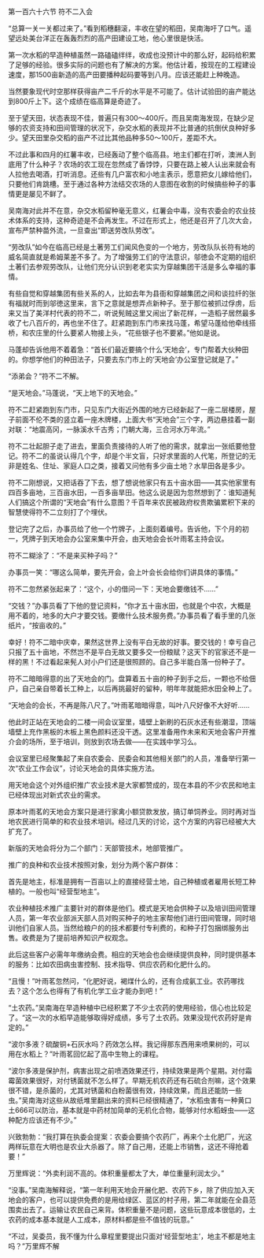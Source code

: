 

第一百六十六节 符不二入会

“总算一关一关都过来了。”看到稻穗翻滚，丰收在望的稻田，吴南海吁了口气。遥望远处美台洋正在轰轰烈烈的高产田建设工地，他心里很是快活。

第一次水稻的早造种植虽然一路磕磕绊绊，收成也没预计中的那么好，起码给积累了足够的经验。很多实际的问题也有了解决的方案。他估计着，按现在的工程建设速度，那1500亩新造的高产田要播种起码要等到八月。应该还能赶上种晚造。

当然要象现代时空那样获得亩产二千斤的水平是不可能了。估计试验田的亩产能达到800斤上下。这个成绩在临高算是奇迹了。

至于望天田，状态表现不佳，普遍只有300～400斤。而且吴南海发现，在缺少足够的农资支持和田间管理的状况下，杂交水稻的表现并不比普通的抗倒伏良种好多少。望天田里杂交稻的亩产不过比其他品种多50～100斤，差距不大。

不过此事和四月的红薯丰收，已经轰动了整个临高县。地主们都在打听，澳洲人到底用了什么种子？农场的农工现在忽然成了香饽饽，只要在路上被人认出来就会有人拉他去喝酒，打听消息。还些有几户富农和小地主表示，愿意把女儿嫁给他们，只要他们肯跳槽。至于通过各种方法结交农场的人意图在收割的时候搞些种子的事情更是屡见不鲜了。

吴南海对此并不在意，杂交水稻留种毫无意义，红薯会中毒，没有农委会的农业技术体系的支持，这种奇迹是不会再发生。不过在形式上，他还是召开了几次大会，宣布严禁种苗外流，一旦查出“即送劳改队劳改”。

“劳改队”如今在临高已经是土著劳工们闻风色变的一个地方，劳改队队长符有地的威名简直就是希姆莱差不多了。为了增强劳工们的守法意识，邬徳会不定期的组织土著们去参观劳改队，让他们充分认识到老老实实为穿越集团干活是多么幸福的事情。

有些自觉和穿越集团有些关系的人，比如去年为县衙和穿越集团之间和谈拉纤的张有福就时而到邬徳这里来，言下之意就是想弄点新种子。至于那位被抓过俘虏，后来又当了美洋村代表的符不二，听说髡贼这里又闹出了新花样，一造稻子居然最多收了七八百斤的，再也坐不住了。赶紧跑到东门市来找马蓬，希望马蓬给他牵线搭桥，和农庄里的什么要紧人物接上头，“花些银子也不要紧。”他如是说。

马蓬却告诉他用不着着急：“首长们最近要搞个什么‘天地会’，专门帮着大伙种田的。你想学他们的种田法子，只要去东门市上的‘天地会’办公室登记就是了。”

“添弟会？”符不二不解。

“是天地会。”马蓬说，“天上地下的天地会。”

符不二赶紧跑到东门市，只见东门大街近外围的地方已经新起了一座二层楼房，屋子前面不伦不类的竖立着一座木牌楼，上面大书“天地会”三个字，两边悬挂着一副对联：“地震高冈，一脉溪水千古秀；门朝大海，三合河水万年流。”

符不二壮起胆子走了进去，里面负责接待的人听了他的需求，就拿出一张纸要他登记。符不二的虽说认得几个字，却是个半文盲，只好求里面的人代笔，所登记的无非是姓名、住址、家庭人口之类，接着又问他有多少亩土地？水旱田各是多少。

符不二刚想说，又把话吞了下去，想了想说他家只有五十亩水田――其实他家里有四百多亩地，三百亩水田，一百多亩旱田。他这么说是因为忽然想到了：谁知道髡人们搞这个所谓的“天地会”有什么意图？千百年来农民被政府权贵欺骗累积下来的智慧使得符不二立刻打了个埋伏。

登记完了之后，办事员给了他一个竹牌子，上面刻着编号。告诉他，下个月的初一，凭牌子到天地会办公室来集中开会，由天地会会长叶雨茗主持会议。

符不二糊涂了：“不是来买种子吗？”

办事员一笑：“哪这么简单，要先开会，会上叶会长会给你们讲具体的事情。”

符不二忽然紧张起来了：“这个，小的借问一下：天地会要缴钱不……”

“交钱？”办事员看了下他的登记资料，“你才五十亩水田，也就是个中农，大概是用不着的，地多的大户才要交钱。要缴什么技术服务费。”办事员看了看手里的几张纸片，“按亩收的。”

幸好！符不二暗中庆幸，果然这世界上没有平白无故的好事。要交钱的！幸亏自己只报了五十亩地，不然岂不是平白无故又要多交一份粮赋？这天下的官家还不是一样的黑！不过看起来髡人对小户们还是很照顾的。自己多半能白落一份种子了。

符不二暗暗得意的出了天地会的门。盘算着五十亩的种子到手之后，一颗也不给佃户，自己亲自带着长工种上，以后再挑最好的留种，明年年就能把水田全种上了。

“天地会的会长，不再是陈八尺了。”叶雨茗暗暗得意，叫叶八尺好像不大好听……

他此时正站在天地会的二楼一间会议室里，墙壁上新刷的石灰水还有些潮湿，顶端墙壁上充作黑板的木板上黑色颜料还没干透。这里准备用作未来和天地会客户开推介会的场所，至于培训，则放到农场去做――在实践中学习么。

会议室里已经聚集起了来自农委会、民委会和其他相关部门的人员，准备举行第一次“农业工作会议”，讨论天地会的具体实施方法。

用天地会这个对外组织推广农业技术是大家都赞成的，现在本县的不少农民和地主已经体现出对新式农业的需求。

原本叶雨茗的天地会方案只是进行家禽小额贷款发放，搞订单饲养业。同时再对当地农民进行简单的和农业技术培训。经过几天的讨论，这个方案的内容已经被大大扩充了。

新版的天地会将分为二个部门：天部管技术，地部管推广。

推广的良种和农业技术按照对象，划分为两个客户群体：

首先是地主，标准是拥有一百亩以上的直接经营土地，自己种植或者雇用长短工种植的。一般也叫“经营型地主”。

农业种植技术推广主要针对的群体是他们。模式是天地会供种子以及培训田间管理人员，第一年农业部派天部人员对购买种子的地主家帮他们进行田间管理，同时培训他们自家人员。当然给粮户的的技术都要付专利费的，和种子打包捆绑服务出售。收费是为了提前培养知识产权观念。

此后这些客户必需年年缴纳会费。相应的天地会也会继续提供良种，同时提供基本的服务：比如农田病虫害控制、技术指导、供应农药和化肥什么的。

“且慢！”叶雨茗忽然问，“化肥好说，褐煤什么的，还有合成氨工业。农药哪找去？这个怎么也得有了有机化学工业才能办到吧！”

“土农药。”吴南海在早造种植中已经积累了不少土农药的使用经验，信心也比较足了。“这一次的水稻早造能够取得好成绩，多亏了土农药。效果没现代农药好是肯定的。”

“波尔多液？硫酸铜+石灰水吗？药效怎么样。我记得那东西用来喷果树的，可以用在水稻上？”叶雨茗回忆起了高中生物上的课程。

“波尔多液是保护剂，病害出现之前喷洒效果还行，持续效果是两个星期。对付霜霉菌效果很好，对付锈菌就不怎么样了。早期无机农药还有石硫合剂嘛，这个效果很不错，是杀菌的，尤其对锈菌和白粉菌很有效，持续效果，而且还能防一些虫。”吴南海对这些从故纸堆里翻出来的资料已经很精通了，“水稻虫害有一种黄口土666可以防治，基本就是中药材加简单的无机化合物，能够对付水稻蚜虫――这种配方应该还有不少。”

兴致勃勃：“我打算在执委会提案：农委会要搞个农药厂，再来个土化肥厂，光这两样玩意在大明也是农业大杀器了。除了自己用，还能上市销售，这还不得抢着要！”

万里辉说：“外卖利润不高的。体积重量都太了大，单位重量利润太少。”

“没事。”吴南海解释说，“第一年利用天地会开展化肥、农药下乡，除了供应加入天地会的客户，也可以提供免费的是用给绿区、蓝区的村子用，第二年就能在全县范围卖出去了。运输让农民自己来背。体积重量不是问题，这些玩意成本很低的，土农药的成本基本就是人工成本，原材料都是些不值钱的玩意。”

“不过，吴委员，我不懂为什么章程里要提出只面对‘经营型地主’，地主不都是地主吗？”万里辉不解

